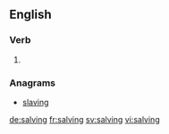 
==English==

===Verb===
{{head|en|present participle}}

# {{present participle of|salve|lang=en}}

===Anagrams===
* [[slaving#English|slaving]]

[[de:salving]]
[[fr:salving]]
[[sv:salving]]
[[vi:salving]]